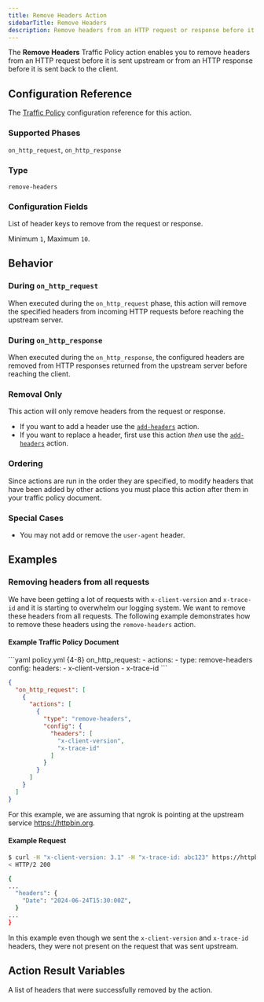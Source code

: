 ```yaml
---
title: Remove Headers Action
sidebarTitle: Remove Headers
description: Remove headers from an HTTP request or response before it is delivered upstream or back to the client.
---
```




The **Remove Headers** Traffic Policy action enables you to remove headers from
an HTTP request before it is sent upstream or from an HTTP response before it is
sent back to the client.

## Configuration Reference

The [Traffic Policy](/traffic-policy/) configuration
reference for this action.

### Supported Phases

`on_http_request`, `on_http_response`

### Type

`remove-headers`

### Configuration Fields

<ConfigField title="headers" type="array of strings" required={true}>
  List of header keys to remove from the request or response.

  Minimum <code>1</code>, Maximum <code>10</code>.
</ConfigField>

## Behavior

### During `on_http_request`

When executed during the `on_http_request` phase, this action will remove the specified headers from incoming HTTP requests before reaching the upstream server.

### During `on_http_response`

When executed during the `on_http_response`, the configured headers are removed from HTTP responses returned from the upstream server before reaching the client.

### Removal Only

This action will only remove headers from the request or response.

- If you want to add a header use the [`add-headers`](/docs/traffic-policy/actions/add-headers) action.
- If you want to replace a header, first use this action _then_ use the [`add-headers`](/docs/traffic-policy/actions/add-headers) action.

### Ordering

Since actions are run in the order they are specified, to modify headers that have been added by other actions you must place this action
after them in your traffic policy document.

### Special Cases

- You may not add or remove the `user-agent` header.

## Examples

### Removing headers from all requests

We have been getting a lot of requests with `x-client-version` and `x-trace-id`
and it is starting to overwhelm our logging system. We want to remove these headers
from all requests. The following example demonstrates how to remove these headers
using the `remove-headers` action.

#### Example Traffic Policy Document

<CodeGroup>
```yaml policy.yml {4-8}
on_http_request:
  - actions:
      - type: remove-headers
        config:
          headers:
            - x-client-version
            - x-trace-id
```

```json policy.json {5-13}
{
  "on_http_request": [
    {
      "actions": [
        {
          "type": "remove-headers",
          "config": {
            "headers": [
              "x-client-version",
              "x-trace-id"
            ]
          }
        }
      ]
    }
  ]
}
```
</CodeGroup>

For this example, we are assuming that ngrok is pointing at the upstream service
https://httpbin.org.

#### Example Request

```bash
$ curl -H "x-client-version: 3.1" -H "x-trace-id: abc123" https://httpbin.ngrok.app/get
< HTTP/2 200

{
...
  "headers": {
    "Date": "2024-06-24T15:30:00Z",
  }
...
}
```

In this example even though we sent the `x-client-version` and `x-trace-id` headers,
they were not present on the request that was sent upstream.


## Action Result Variables

<ActionVariablesDescription />

<ConfigField title="actions.ngrok.remove_headers.headers_removed" type="array of strings">
  A list of headers that were successfully removed by the action.
</ConfigField>
